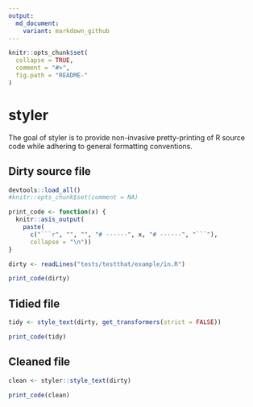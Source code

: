 ```yaml
---
output:
  md_document:
    variant: markdown_github
---
```


<!-- README.md is generated from README.Rmd. Please edit that file -->

```r
knitr::opts_chunk$set(
  collapse = TRUE,
  comment = "#>",
  fig.path = "README-"
)
```

# styler

The goal of styler is to provide non-invasive pretty-printing of R source code while adhering to general formatting conventions.

## Dirty source file

```r
devtools::load_all()
#knitr::opts_chunk$set(comment = NA)
```


```r
print_code <- function(x) {
  knitr::asis_output(
    paste(
      c("```r", "", "", "# ------", x, "# ------", "```"),
      collapse = "\n"))
}

dirty <- readLines("tests/testthat/example/in.R")

print_code(dirty)
```

## Tidied file

```r
tidy <- style_text(dirty, get_transformers(strict = FALSE))

print_code(tidy)
```

## Cleaned file

```r
clean <- styler::style_text(dirty)

print_code(clean)
```
